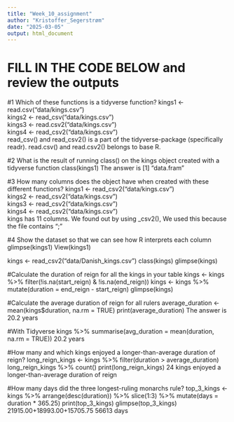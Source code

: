 ```yaml
---
title: "Week_10_assignment"
author: "Kristoffer_Segerstrøm"
date: "2025-03-05"
output: html_document
---
```

# FILL IN THE CODE BELOW and review the outputs
#1 Which of these functions is a tidyverse function?
kings1 <- read.csv("data/kings.csv")  
kings2 <- read_csv("data/kings.csv")  
kings3 <- read.csv2("data/kings.csv")  
kings4 <- read_csv2("data/kings.csv")  
read_csv() and read_csv2() is a part of the tidyverse-package (specifically readr).
read.csv() and read.csv2() belongs to base R.

#2 What is the result of running class() on the kings object created with a tidyverse function
class(kings1)
The answer is [1] "data.fram"

#3 How many columns does the object have when created with these different functions?
kings1 <- read_csv2("data/kings.csv")  
kings2 <- read_csv2("data/kings.csv")  
kings3 <- read_csv2("data/kings.csv")  
kings4 <- read_csv2("data/kings.csv")  
kings has 11 columns. We found out by using _csv2(), We used this because the file contains ";"

#4 Show the dataset so that we can see how R interprets each column
glimpse(kings1)
View(kings1)

kings <- read_csv2("data/Danish_kings.csv")
class(kings)
glimpse(kings)

#Calculate the duration of reign for all the kings in your table
kings <- kings %>%
  filter(!is.na(start_reign) & !is.na(end_reign))
kings <- kings %>%
  mutate(duration = end_reign - start_reign)
glimpse(kings)

#Calculate the average duration of reign for all rulers
average_duration <- mean(kings$duration, na.rm = TRUE)
print(average_duration)
The answer is 20.2 years

#With Tidyverse
kings %>%
  summarise(avg_duration = mean(duration, na.rm = TRUE))
20.2 years

#How many and which kings enjoyed a longer-than-average duration of reign?
long_reign_kings <- kings %>%
  filter(duration > average_duration)
long_reign_kings %>% count()
print(long_reign_kings)
24 kings enjoyed a longer-than-average duration of reign

#How many days did the three longest-ruling monarchs rule?
top_3_kings <- kings %>%
  arrange(desc(duration)) %>%
  slice(1:3) %>%
  mutate(days = duration * 365.25)
print(top_3_kings)
glimpse(top_3_kings)
21915.00+18993.00+15705.75
56613 days
